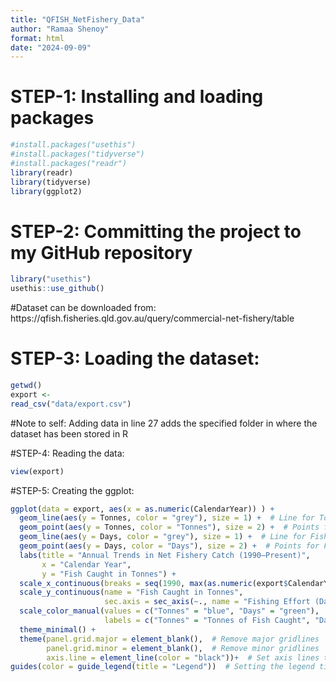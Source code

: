 ```yaml
---
title: "QFISH_NetFishery_Data"
author: "Ramaa Shenoy"
format: html
date: "2024-09-09"
---
```


# STEP-1: Installing and loading packages
```r
#install.packages("usethis")
#install.packages("tidyverse")
#install.packages("readr")
library(readr)
library(tidyverse)
library(ggplot2)
```

# STEP-2: Committing the project to my GitHub repository
```r
library("usethis")
usethis::use_github()
```

#Dataset can be downloaded from: https://qfish.fisheries.qld.gov.au/query/commercial-net-fishery/table

# STEP-3: Loading the dataset:
```r
getwd()
export <-
read_csv("data/export.csv") 
```
#Note to self: Adding data in line 27 adds the specified folder in where the dataset has been stored in R

#STEP-4: Reading the data:
```r
view(export)
```

#STEP-5: Creating the ggplot:
```r
ggplot(data = export, aes(x = as.numeric(CalendarYear)) ) +
  geom_line(aes(y = Tonnes, color = "grey"), size = 1) +  # Line for Tonnes of fish caught
  geom_point(aes(y = Tonnes, color = "Tonnes"), size = 2) +  # Points for Tonnes of fish caught
  geom_line(aes(y = Days, color = "grey"), size = 1) +  # Line for Fishing Effort (Days) 
  geom_point(aes(y = Days, color = "Days"), size = 2) +  # Points for Fishing Effort (Days)
  labs(title = "Annual Trends in Net Fishery Catch (1990–Present)",
       x = "Calendar Year",
       y = "Fish Caught in Tonnes") +
  scale_x_continuous(breaks = seq(1990, max(as.numeric(export$CalendarYear)), by = 4)) +  # 4-year intervals on X-axis
  scale_y_continuous(name = "Fish Caught in Tonnes", 
                     sec.axis = sec_axis(~., name = "Fishing Effort (Days)")) +  # Secondary axis for Fishing Effort (Days)
  scale_color_manual(values = c("Tonnes" = "blue", "Days" = "green"), 
                     labels = c("Tonnes" = "Tonnes of Fish Caught", "Days" = "Fishing Effort (Days)")) +  # Assigning colors to legend entries
  theme_minimal() +
  theme(panel.grid.major = element_blank(),  # Remove major gridlines
        panel.grid.minor = element_blank(),  # Remove minor gridlines
        axis.line = element_line(color = "black"))+  # Set axis lines to black  
guides(color = guide_legend(title = "Legend"))  # Setting the legend title to "Legend"
```
